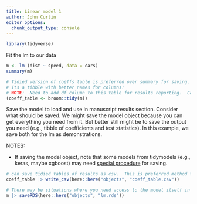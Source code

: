 ```yaml
---
title: Linear model 1
author: John Curtin
editor_options: 
  chunk_output_type: console
---
```


```r
library(tidyverse)
```

Fit the lm to our data
```r
m <- lm (dist ~ speed, data = cars)
summary(m)

# Tidied version of coeffs table is preferred over summary for saving.  
# Its a tibble with better names for columns!
# NOTE:  Need to add df column to this table for results reporting.  Can pull from summary(m)
(coeff_table <- broom::tidy(m))
```

Save the model to load and use in manuscript results section.  Consider what should be saved.  We might save the model object because you can get everything you need from it.  But better still might be to save the output you need (e.g., tibble of coefficients and test statistics). In this example, we save both for the lm as demonstrations. 

NOTES: 

- If saving the model object, note that some models from tidymodels (e.g., keras, maybe xgboost) may need [special procedure](https://rstudio.github.io/bundle/reference/bundle_workflows.html) for saving.  

```r
# can save tidied tables of results as csv.  This is preferred method for saving tables and we believe that saving the tables is likely the best choice for later access to results in index.qmd
coeff_table |> write_csv(here::here("objects", "coeff_table.csv"))

# There may be situations where you need access to the model itself in index.qmd.  If so, model objects should be saved with saveRDS()
m |> saveRDS(here::here("objects", "lm.rds"))
```
